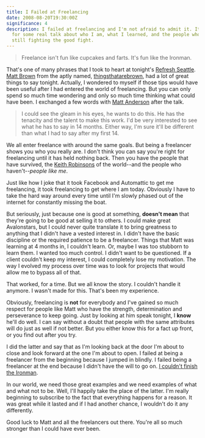 ```yaml
---
title: I Failed at Freelancing
date: 2008-08-20T19:30:00Z
significance: 4
description: I failed at freelancing and I'm not afraid to admit it. It's time
  for some real talk about who I am, what I learned, and the people who are
  still fighting the good fight.
---
```


> Freelance isn't fun like cupcakes and farts. It's fun like the Ironman.

That's one of many phrases that I took to heart at tonight's [Refresh Seattle][1]. [Matt Brown][2] from the aptly named, [thingsthatarebrown][3], had a lot of great things to say tonight. Actually, I wondered to myself if those tips would have been useful after I had entered the world of freelancing. But you can only spend so much time wondering and only so much time thinking what could have been. I exchanged a few words with [Matt Anderson][4] after the talk.

> I could see the gleam in his eyes, he wants to do this. He has the tenacity and the talent to make this work. I'd be very interested to see what he has to say in 14 months. Either way, I'm sure it'll be different than what I had to say after my first 14.

We all enter freelance with around the same goals. But being a freelancer shows you who you really are. I don't think you can say you're right for freelancing until it has held nothing back. Then you have the people that have survived, the [Keith Robinsons][5] of the world--and the people who haven't--_people like me_.

Just like how I joke that it took Facebook and Automattic to get me freelancing, it took freelancing to get where I am today. Obviously I have to take the hard way around every time until I'm slowly phased out of the internet for constantly missing the boat.

But seriously, just because one is good at something, **doesn't mean** that they're going to be good at selling it to others. I could make great Avalonstars, but I could never quite translate it to bring greatness to anything that I didn't have a vested interest in. I didn't have the basic discipline or the required patience to be a freelancer. Things that Matt was learning at 4 months in, I couldn't learn. Or, maybe I was too stubborn to learn them. I wanted too much control. I didn't want to be questioned. If a client couldn't keep my interest, I could completely lose my motivation. The way I evolved my process over time was to look for projects that would allow me to bypass all of that.

That worked, for a time. But we all know the story. I couldn't handle it anymore. I wasn't made for this. That's been my experience.

Obviously, freelancing is **not** for everybody and I've gained so much respect for people like Matt who have the strength, determination and perseverance to keep going. Just by looking at him speak tonight, I **know** he'll do well. I can say without a doubt that people with the same attributes will do just as well if not better. But you either know this for a fact up front, or you find out after you try.

I did the latter and say that as I'm looking back at the door I'm about to close and look forward at the one I'm about to open. I failed at being a freelancer from the beginning because I jumped in blindly. I failed being a freelancer at the end because I didn't have the will to go on. [I couldn't finish the Ironman][6].

In our world, we need those great examples and we need examples of what and what not to be. Well, I'll happily take the place of the latter. I'm really beginning to subscribe to the fact that everything happens for a reason. It was great while it lasted and if I had another chance, I wouldn't do it any differently.

Good luck to Matt and all the freelancers out there. You're all so much stronger than I could have ever been.

[1]: http://refreshseattle.org/
[2]: http://thingsthatarebrown.com/blog/
[3]: http://thingsthatarebrown.com/
[4]: http://onehub.com/
[5]: http://www.dkeithrobinson.com/
[6]: http://twitter.com/bryanveloso/statuses/893937737
